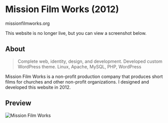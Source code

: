 # Mission Film Works (2012)
<ThickText>missionfilmworks.org</ThickText>

<Callout type='warning' emoji='⚠️'>
  This website is no longer live, but you can view a screenshot below.
</Callout>

## About

> Complete web, identity, design, and development. Developed custom WordPress theme. Linux, Apache, MySQL, PHP, WordPress

Mission Film Works is a non-profit production company that produces short films for churches and other non-profit organizations. I designed and developed this website in 2012.

## Preview

<Image
	src="/static/clients/img-missionfilm.jpg"
	alt="Mission Film Works"
/>
